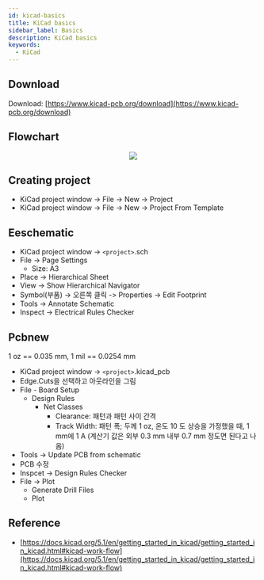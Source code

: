 ```yaml
---
id: kicad-basics
title: KiCad basics
sidebar_label: Basics
description: KiCad basics
keywords:
  - KiCad
---
```



## Download

Download: [https://www.kicad-pcb.org/download](https://www.kicad-pcb.org/download)

## Flowchart

<center>
	<img src={useBaseUrl('img/etc/circuit/kicad/kicad-flowchart.png')} />
</center>

## Creating project

- KiCad project window -\> File -\> New -\> Project
- KiCad project window -\> File -\> New -\> Project From Template

## Eeschematic

- KiCad project window -\> `<project>`.sch
- File -\> Page Settings
  - Size: A3
- Place -\> Hierarchical Sheet
- View -\> Show Hierarchical Navigator
- Symbol(부품) -\> 오른쪽 클릭 -\> Properties -\> Edit Footprint
- Tools -\> Annotate Schematic
- Inspect -\> Electrical Rules Checker

## Pcbnew

1 oz == 0.035 mm, 1 mil == 0.0254 mm

- KiCad project window -\> `<project>`.kicad_pcb
- Edge.Cuts을 선택하고 아웃라인을 그림
- File - Board Setup
  - Design Rules
    - Net Classes
      - Clearance: 패턴과 패턴 사이 간격
      - Track Width: 패턴 폭; 두께 1 oz, 온도 10 도 상승을 가정했을 때, 1 mm에 1 A (계산기 값은 외부 0.3 mm 내부 0.7 mm 정도면 된다고 나옴)
- Tools -\> Update PCB from schematic
- PCB 수정
- Inspcet -\> Design Rules Checker
- File -\> Plot
  - Generate Drill Files
  - Plot

## Reference

- [https://docs.kicad.org/5.1/en/getting_started_in_kicad/getting_started_in_kicad.html#kicad-work-flow](https://docs.kicad.org/5.1/en/getting_started_in_kicad/getting_started_in_kicad.html#kicad-work-flow)
